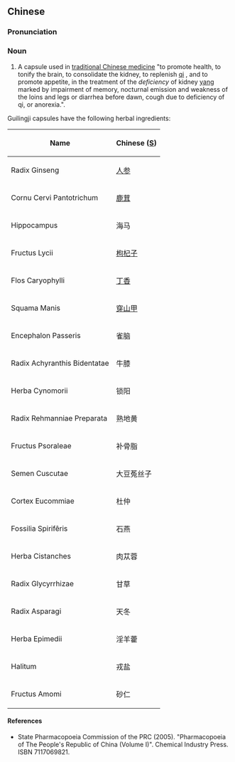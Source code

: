 {{also|龟龄集}}
==Chinese==
{{zh-forms|s=龟龄集}}

===Pronunciation===
{{zh-pron
|m=guīlíngjí
|cat=n
}}

===Noun===
{{zh-noun}}

# A capsule used in [[traditional Chinese medicine]] "to promote health, to tonify the brain, to consolidate the kidney, to replenish [[qi]] , and to promote appetite, in the treatment of the ''deficiency'' of kidney [[yang]] marked by impairment of memory, nocturnal emission and weakness of the loins and legs or diarrhea before dawn, cough due to deficiency of qi, or anorexia.".

Guilingji capsules have the following herbal ingredients:

{| class="wikitable sortable"
|-
!Name
!Chinese ([[Simplified Chinese|S]])
|-
|Radix Ginseng
|[[人参]]
|-
|Cornu Cervi Pantotrichum
|[[鹿茸]]
|-
|Hippocampus
|海马
|-
|Fructus Lycii
|[[枸杞子]]
|-
|Flos Caryophylli
|[[丁香]]
|-
|Squama Manis
|[[穿山甲]]
|-
|Encephalon Passeris
|雀脑
|-
|Radix Achyranthis Bidentatae
|牛膝
|-
|Herba Cynomorii
|锁阳
|-
|Radix Rehmanniae Preparata
|熟地黄
|-
|Fructus Psoraleae
|补骨脂
|-
|Semen Cuscutae
|大豆菟丝子
|-
|Cortex Eucommiae
|杜仲
|-
|Fossilia Spirifêris
|石燕
|-
|Herba Cistanches
|肉苁蓉
|-
|Radix Glycyrrhizae
|甘草
|-
|Radix Asparagi
|天冬
|-
|Herba Epimedii
|淫羊藿
|-
|Halitum
|戎盐
|-
|Fructus Amomi
|砂仁
|}

====References====
* State Pharmacopoeia Commission of the PRC (2005). "Pharmacopoeia of The People's Republic of China (Volume I)". Chemical Industry Press. ISBN 7117069821.